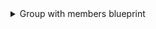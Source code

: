<details>
<summary>Group with members blueprint</summary>
```json showLineNumbers
{
  "identifier": "gitlabGroup",
  "title": "Group",
  "icon": "GitLab",
  "schema": {
    "properties": {
      "visibility": {
        "icon": "Lock",
        "title": "Visibility",
        "type": "string",
        "enum": [
          "public",
          "internal",
          "private"
        ],
        "enumColors": {
          "public": "red",
          "internal": "yellow",
          "private": "green"
        }
      },
      "url": {
        "title": "URL",
        "format": "url",
        "type": "string",
        "icon": "Link"
      },
      "description": {
        "title": "Description",
        "type": "string",
        "icon": "BlankPage"
      }
    },
    "required": []
  },
  "mirrorProperties": {},
  "calculationProperties": {},
  "aggregationProperties": {},
  "relations": {
    "gitlabMembers": {
      "title": "Members",
      "target": "gitlabMember",
      "required": false,
      "many": true
    }
  }
}
```
</details>